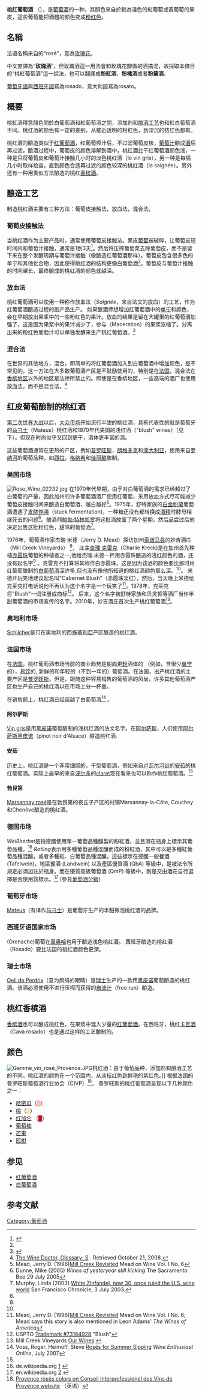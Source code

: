 {{redirect|Rosé|韓國女子音樂團體BLACKPINK成員|Rosé (韓裔新西蘭歌手)}}
{{multiple image
|align=right
|direction=vertical
|image1=Sancerre rose Wine.jpg
|width1=180
|caption1=法國普羅旺斯的桃紅酒
|image2=Rosé wine Roséwein.jpg
|width2=180
|caption2=奧地利的桃紅酒
|image3=Schramsberg Vineyards, July 2019-7605.jpg
|width3=180
|caption3=桃紅酒的酒櫃
|image4=Several Rhone and Provence roses.jpg
|width4=180
|caption4=密集排列的各種桃紅酒
}}
'''桃红葡萄酒''' （{{lang-fr|Vin rosé}}），是[[葡萄酒|葡萄酒]]的一种，其顏色來自於較為淺色的紅葡萄或黃葡萄的果皮，這些葡萄能把酒體的颜色变成[[粉红色|粉红色]]。

== 名稱 ==
法语名稱来自的“rosé”，意為[[玫瑰花|玫瑰花]]。

中文直譯為“'''玫瑰酒'''”，但玫瑰酒這一用法會和玫瑰花瓣做的酒搞混，故採取本條目的“桃紅葡萄酒”這一說法，也可以翻譯成'''粉紅酒'''、'''粉橘酒'''或者'''粉黛酒'''。

[[葡萄牙語|葡萄牙語]]與[[西班牙語|西班牙語]]寫為rosado，意大利語寫為rosato。

== 概要 ==
桃紅酒得意顏色間於白葡萄酒和紅葡萄酒之間，添加剂和[[酿酒工艺|酿酒工艺]]也和紅白葡萄酒不同。桃红酒的颜色有一定的差别，从接近透明的粉紅色，到深沉的桔红色都有。

桃红酒的酿造类似于[[红葡萄酒|红葡萄酒]]，红葡萄榨汁后，不过滤葡萄皮核，[[葡萄汁|葡萄汁]]酿成[[酒|酒]]后再过滤，酿酒过程中，葡萄皮的颜色溶解到酒中，桃红酒比干红葡萄酒颜色浅，一种是只将葡萄皮和葡萄汁接触几小时的淡色桃红酒（le vin gris），另一种是每隔几小时取样检查，直到颜色合适再过滤的颜色较深的桃红酒（la saignée）。另外还有一种用类似方法酿造的桃红[[香槟酒|香槟酒]]。

== 酿造工艺 ==
制造桃红酒主要有三种方法：葡萄皮接触法，放血法，混合法。

=== 葡萄皮接触法 ===
当桃红酒作为主要产品时，通常使用葡萄皮接触法。黑皮[[葡萄|葡萄]]被破碎，让葡萄皮短时间内和葡萄汁接触，通常是1到3天<ref name=ALE>{{cite book| last =Lichine  | first =Alexis | title =Alexis Lichine's Encyclopedia of Wines and Spirits  | publisher =Cassell & Company Ltd.  | year =1967  | location =London}}</ref>。然后将压榨葡萄浆去除葡萄皮，而不是留下来在整个发酵周期与葡萄汁接触（像酿造红葡萄酒那样）。葡萄皮包含很多色的单宁和其他化合物，因此使得桃红酒的结构更像白葡萄酒<ref name=WE/>。葡萄皮与葡萄汁接触的时间越长，最终酿成的桃红酒的颜色就越深。

=== 放血法 ===
桃红葡萄酒可以使用一种称作放血法（''Saignée''，来自法文的放血）的工艺，作为红葡萄酒酿造过程的副产品生产。 如果酿酒师想增加红葡萄酒中的[[单宁|单宁]]和颜色，会在早期放出果浆中的一些粉红色的果汁。放血的结果是留在大罐里的红葡萄酒加强了，这是因为果浆中的果汁减少了，参与{{le|浸皮过程|Maceration (wine)}}（Maceration）的果浆浓缩了。分离出来的粉红色葡萄汁可以单独发酵来生产桃红葡萄酒。<ref name=wyn>{{cite web|last=Lourens|first=Karen|title=Focus on Rosé|publisher=Anchor Yeast|url=http://www.wynboer.co.za/recentarticles/200701rose.php3|deadurl=yes|archiveurl=https://web.archive.org/web/20071027130922/http://www.wynboer.co.za/recentarticles/200701rose.php3|archivedate=2007-10-27}}</ref>

=== 混合法===
在世界的其他地方，混合，即简单的将红葡萄酒加入到白葡萄酒中增加颜色，是不常见的。这一方法在大多数葡萄酒产区是不鼓励使用的，特别是在[[法国|法国]]，混合法在[[香槟地区|香槟地区]]以外的地区是法律所禁止的。即使是在香槟地区，一些高端的酒厂也使用放血法，而不是混合法。<ref>[http://www.thewinedoctor.com/glossary/s.shtml The Wine Doctor, Glossary: S] {{Wayback|url=http://www.thewinedoctor.com/glossary/s.shtml |date=20111215022020 }}. Retrieved October 21, 2008.</ref>

== 红皮葡萄酿制的桃红酒 ==
[[第二次世界大战|第二次世界大战]]以后，[[大众市场|大众市场]]开始流行半甜的桃红酒，具有代表性的就是葡萄牙的[[马刁士|马刁士]]（Mateus）桃红酒和1970年代美国的浅红酒（"blush" wines）（见下）。但现在时尚似乎又回到更干，酒体更丰富的酒。

这些葡萄酒通常在更热的产区，例如[[普罗旺斯|普罗旺斯]]，[[朗格多克|朗格多克]]和[[澳大利亚|澳大利亚]]，使用来自[[罗纳河|罗纳河]]的葡萄品种，如[[西拉葡萄|西拉]]，[[格纳希|格纳希]]和[[佳丽酿|佳丽酿]]酿制。

=== 美国市场 ===
[[File:Rose_Wine_02232.jpg|thumb]]
在1970年代早期，由于对白葡萄酒的需求已经超过了白葡萄的产量，因此加州的许多葡萄酒酒厂使用红葡萄，采用放血方式尽可能减少葡萄皮接触时间来酿造白葡萄酒，越白越好<ref name="Mead">Mead, Jerry D. (1996)[http://www.wines.com/winepress/mead/mowi-06.html Mill Creek Revisited] {{Wayback|url=http://www.wines.com/winepress/mead/mowi-06.html |date=20070921043436 }} Mead on Wine Vol. I No. 6</ref>。1975年，舒特家族的[[白金粉黛|白金粉黛]]葡萄酒遭遇了[[发酵停滞|发酵停滞]]（stuck fermentation)，一种糖还没有都转换成[[酒精|酒精]]时酵母相继死去的问题<ref name="Dunne">Dunne, Mike (2005) ''Wines of yesteryear still kicking'' The Sacramento Bee 29 July 2005</ref>。酿酒师[[鲍勃·特林凯罗|鲍勃·特林凯罗]]将这批酒放置了两个星期，然后品尝过后他决定出售这批粉红色，甜味的葡萄酒<ref name="Murphy">Murphy, Linda (2003) [http://www.sfgate.com/cgi-bin/article.cgi?f=/c/a/2003/07/03/WI178515.DTL White Zinfandel, now 30, once ruled the U.S. wine world] {{Wayback|url=http://www.sfgate.com/cgi-bin/article.cgi?f=%2Fc%2Fa%2F2003%2F07%2F03%2FWI178515.DTL |date=20120306064413 }} San Francisco Chronicle, 3 July 2003.</ref>。  

1976年，葡萄酒作家杰瑞·米德（Jerry D. Mead）探访加州[[索诺马县_(加利福尼亚州)|索诺马县]]的妙吉酒庄（Mill Creek Vineyards） <ref name="Mead" />， 庄主[[查理·克雷克|查理·克雷克]]（Charlie Kreck)是在加州首先种植[[赤霞珠|赤霞珠]]葡萄的种植者之一,他给杰瑞·米德一杯用赤霞珠酿造的浅红颜色的酒，还没有起名字<ref name="Mead" /> 。克雷克不打算将其称作白赤霞珠，这是因为该酒的颜色要比那时用红葡萄酿制的[[白葡萄酒|白葡萄酒]]深许多,但也没有像他所知道的桃红酒颜色那么深。<ref name="Mead" />。 米德开玩笑地建议起名叫"Cabernet Blush"（赤霞珠淡红），然后，当天晚上米德给克莱克打电话说他不再认为这个名字是一个玩笑了<ref>Mead, Jerry D. (1996)[http://www.wines.com/winepress/mead/mowi-06.html Mill Creek Revisited] {{Wayback|url=http://www.wines.com/winepress/mead/mowi-06.html |date=20070921043436 }} Mead on Wine Vol. I No. 6; Mead says this story is also mentioned in Leon Adams' ''The Wines of America''</ref>。1978年，克莱克将"Blush"一词注册成商标<ref>USPTO [http://assignments.uspto.gov/assignments/q?db=tm&sno=73164928 Trademark #73164928] {{Wayback|url=http://assignments.uspto.gov/assignments/q?db=tm&sno=73164928 |date=20150114081415 }} "Blush"</ref>。 后来，这个名字被舒特家族和贝灵哲等酒厂当作半甜葡萄酒的市场宣传的名字。2010年，妙吉酒庄首次生产桃红葡萄酒<ref>Mill Creek Vineyards [http://www.millcreekwinery.com/wines/index.asp Our Wines] {{Wayback|url=http://www.millcreekwinery.com/wines/index.asp |date=20070702015635 }}</ref>。

=== 奥地利市场 ===
[[Schilcher|Schilcher]]是只在奥地利的西[[施蒂利亞州|施蒂利亞]]产区酿造的桃红酒。

=== 法国市场 ===
在[[法国|法国]]，桃红葡萄酒市场当前的商业趋势是朝向更[[轻|轻]]酒体的 （例如，含很少[[单宁|单宁]]的），[[快乐|易饮]]的, 新鲜的和年轻的（不到一年的）葡萄酒。在法国，出产桃红酒的主要产区是[[普罗旺斯|普罗旺斯]]，但是，跟随这种容易销售的葡萄酒的风尚，许多其他葡萄酒产区也生产自己的桃红酒以在市场上分一杯羹。

在销售额上，桃红酒已经超越了白葡萄酒<ref name=WE>Voss, Roger. Heimoff, Steve [http://www.winemag.com/ME2/dirmod.asp?sid=&nm=&type=Publishing&mod=Publications%3A%3AArticle&mid=8F3A7027421841978F18BE895F87F791&tier=4&id=EB500DDA38514A1593C3CEBD6C013A78 Rosés for Summer Sipping] {{webarchive|url=https://web.archive.org/web/20070822140300/http://www.winemag.com/ME2/dirmod.asp?sid=&nm=&type=Publishing&mod=Publications%3A%3AArticle&mid=8F3A7027421841978F18BE895F87F791&tier=4&id=EB500DDA38514A1593C3CEBD6C013A78 |date=2007-08-22 }} ''Wine Enthusiast Online'', July 2007</ref> 。

==== 阿尔萨斯 ====
[[Vin_gris|Vin gris]]是用[[黑皮诺|黑皮诺]]葡萄酿制的浅桃红酒的法文名字。在[[阿尔萨斯|阿尔萨斯]]，人们使用[[阿尔萨斯黑皮诺|阿尔萨斯黑皮诺]]（pinot noir d'Alsace）酿造桃红酒.

==== 安茹 ====
历史上，桃红酒是一个非常细腻的，干型葡萄酒，例如来自[[卢瓦尔河|卢瓦尔河谷]]的[[安茹|安茹]]的桃红葡萄酒。实际上最早的来自[[波尔多葡萄酒|波尔多]]的[[claret|claret]]现在看来也可以称作桃红葡萄酒。<ref name=ALE/>

==== 勃艮第 ====
[[Marsannay_rosé|Marsannay rosé]]是在勃艮第的夜丘子产区的村镇Marsannay-la-Côte, Couchey和Chenôve酿造的桃红酒。

=== 德国市场 ===
''Weißherbst''是指德國使用單一葡萄品種釀製的粉紅酒，並且須在瓶身上標示其葡萄品種。<ref>de.wikipedia.org [https://de.wikipedia.org/wiki/Wei%C3%9Fherbst] {{Wayback|url=https://de.wikipedia.org/wiki/Wei%C3%9Fherbst |date=20141103121225 }}</ref> ''Rotling''表示用多種葡萄品種混釀而成的粉紅酒，其中可以是多種紅葡萄品種混釀，或者多種紅、白葡萄品種混釀。這些標示在德國一般餐酒 (Tafelwein)，地區餐酒 (Landwein) 以及產區優質酒 (QbA) 等級中，是被法令所規定必須加註於瓶身。而在優質高級葡萄酒 (QmP) 等級中，則是交由酒莊自行選擇是否使用該標示。<ref>en.wikipedia.org [https://en.wikipedia.org/wiki/Ros%C3%A9#Germany.2C_Austria.2C_Switzerland] {{Wayback|url=https://en.wikipedia.org/wiki/Ros%C3%A9#Germany.2C_Austria.2C_Switzerland |date=20141115002651 }}</ref> (參見[[葡萄酒分級|葡萄酒分級]])

=== 葡萄牙市场 ===
[[Mateus|Mateus]]（有译作[[马刁士|马刁士]]）是葡萄牙生产的半甜微泡桃红酒的品牌。

=== 西班牙语国家市场 ===
{{le|格纳希|Grenache}}(Grenache)葡萄在[[里奥哈|里奥哈]]也用于酿造浅色桃红酒。 西班牙酿造的桃红酒（Rosado）要比法国的桃红酒颜色更深。

=== 瑞士市场 ===
[[Oeil_de_Perdrix|Oeil de Perdrix]]（意为鹧鸪的眼睛）是[[瑞士|瑞士]]生产的一款用[[黑皮诺|黑皮诺]]葡萄酿造的桃红酒。该酒必须使用不进行压榨而获得的[[壓榨_(葡萄酒)|自流汁]]（free run）酿造。

== 桃红香槟酒 ==
[[香槟酒|香槟酒]]也可以酿成桃红色，在果浆中混入少量的[[红葡萄酒|红葡萄酒]]。在西班牙，桃红[[卡瓦酒|卡瓦酒]]（Cava rosado）也是通过这样的工艺酿制的。

== 颜色 ==
[[File:Gamme_vin_rosé_Provence.JPG|thumb]]桃红酒：由于葡萄品种，添加剂和酿酒工艺的不同，桃红酒的颜色在一个范围内，从淡桔红色到鲜艳的紫红色。]]
根据法国的普罗旺斯葡萄酒行业协会（CIVP）<ref>[http://www.vinsdeprovence.com/en/focus-on-rose/publication-and-works Provence rosés colors on Conseil Interprofessionel des Vins de Provence website] {{Wayback|url=http://www.vinsdeprovence.com/en/focus-on-rose/publication-and-works |date=20120426051506 }} （英语）</ref>， 普罗旺斯的桃红葡萄酒呈现以下几种颜色之一：
* [[哈密瓜|哈密瓜]]（<font color="#FDBCB4">█</font>）
* [[桃|桃]]（<font color="#FFE5B4">█</font>）
* [[红加仑|红加仑]] （<font color="#CF0A1D">█</font>）
* [[葡萄柚|葡萄柚]]
* [[芒果|芒果]]
* [[瓯柑|瓯柑]]

== 参见 ==
* [[红葡萄酒|红葡萄酒]]
* [[白葡萄酒|白葡萄酒]]

== 参考文献 ==
{{Reflist|2}}

{{Authority control}}
[[Category:葡萄酒|Category:葡萄酒]]